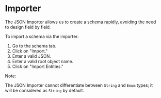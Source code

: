 # Importer

The JSON Importer allows us to create a schema rapidly, avoiding the need to design field by field.

To import a schema via the importer:

1. Go to the schema tab.
2. Click on "Import."
3. Enter a valid JSON.
4. Enter a valid root object name.
5. Click on "Import Entities."

Note:

The JSON Importer cannot differentiate between `String` and `Enum` types; it will be considered as `String` by default.
